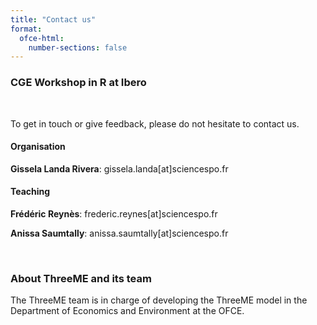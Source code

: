 ```yaml
---
title: "Contact us"
format: 
  ofce-html:
    number-sections: false
---
```


### CGE Workshop in R at Ibero 

<br>

To get in touch or give feedback, please do not hesitate to contact us.


#### Organisation

**Gissela Landa Rivera**: gissela.landa[at]sciencespo.fr

#### Teaching

**Frédéric Reynès**: frederic.reynes[at]sciencespo.fr

**Anissa Saumtally**: anissa.saumtally[at]sciencespo.fr

<br>


### About ThreeME and its team


The ThreeME team is in charge of developing the ThreeME model in the Department of Economics and Environment at the OFCE.
